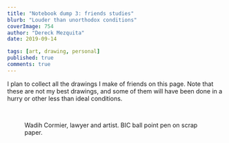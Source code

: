 ```yaml
---
title: "Notebook dump 3: friends studies"
blurb: "Louder than unorthodox conditions"
coverImage: 754
author: "Dereck Mezquita"
date: 2019-09-14

tags: [art, drawing, personal]
published: true
comments: true
---
```


I plan to collect all the drawings I make of friends on this page. Note that these are not my best drawings, and some of them will have been done in a hurry or other less than ideal conditions.

<br/>

<Figure src="/blog/20190914_notebook-dump-3-friends-studies/wadihCormier.jpg">
    Wadih Cormier, lawyer and artist. BIC ball point pen on scrap paper.
</Figure>
